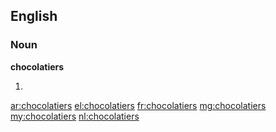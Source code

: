 ==English==

===Noun===
'''chocolatiers'''

# {{plural of|chocolatier}}

[[ar:chocolatiers]]
[[el:chocolatiers]]
[[fr:chocolatiers]]
[[mg:chocolatiers]]
[[my:chocolatiers]]
[[nl:chocolatiers]]